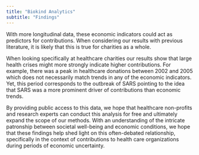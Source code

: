 ```yaml
---
title: "Biokind Analytics"
subtitle: "Findings"
---
```


With more longitudinal data, these economic indicators could act as predictors for contributions. When considering our results with previous literature, it is likely that this is true for charities as a whole. 

When looking specifically at healthcare charities our results show that large health crises might more strongly indicate higher contributions. For example, there was a peak in healthcare donations between 2002 and 2005 which does not necessarily match trends in any of the economic indicators. Yet, this period corresponds to the outbreak of SARS pointing to the idea that SARS was a more prominent driver of contributions than economic trends.  

By providing public access to this data, we hope that healthcare non-profits and research experts can conduct this analysis for free and ultimately expand the scope of our methods. With an understanding of the intricate patronship between societal well-being and economic conditions, we hope that these findings help shed light on this often-debated relationship, specifically in the context of contributions to health care organizations during periods of economic uncertainty.  